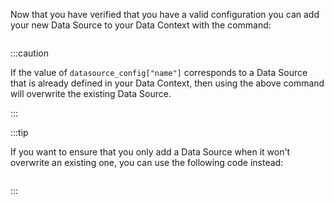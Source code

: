 Now that you have verified that you have a valid configuration you can add your new Data Source to your Data Context with the command:

```python name="version-0.17.23 add your datasource to your data_context"
```

:::caution

If the value of `datasource_config["name"]` corresponds to a Data Source that is already defined in your Data Context, then using the above command will overwrite the existing Data Source.

:::

:::tip

If you want to ensure that you only add a Data Source when it won't overwrite an existing one, you can use the following code instead:

```python name="version-0.17.23 add your datasource to your data_context only if it does not already exit"
```

:::